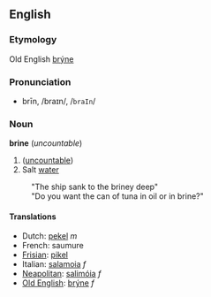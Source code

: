 ==English==
===Etymology===
Old English [[brýne]]

===Pronunciation===
*brīn, /braɪn/, /<tt>braIn</tt>/

===Noun===
'''brine''' (''uncountable'')

#([[uncountable]])
# Salt [[water]]
:"The ship sank to the briney deep"
:"Do you want the can of tuna in oil or in brine?"

====Translations====
*Dutch: [[pekel]] ''m''
*French: saumure
*[[Frisian]]: [[pikel]]
*Italian: [[salamoia]] ''f''
*[[Neapolitan]]: [[salimóia]] ''f''
*[[Old English]]: [[brýne]] ''f''